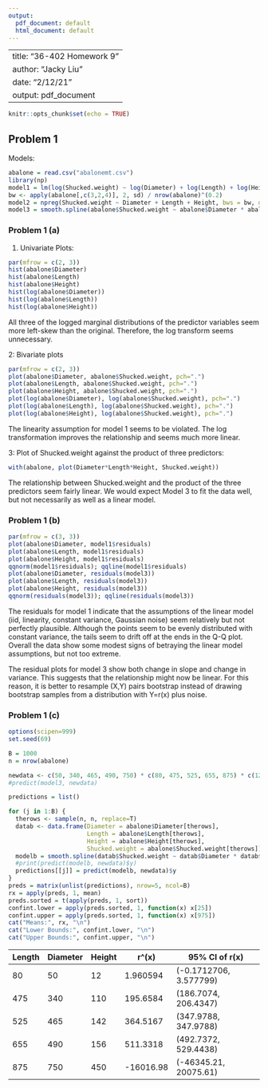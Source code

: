 ```yaml
---
output:
  pdf_document: default
  html_document: default
---
```

--
title: "36-402 Homework 9"
author: "Jacky Liu"
date: "2/12/21"
output: pdf_document
---

```r
knitr::opts_chunk$set(echo = TRUE)
```

## Problem 1

Models:

```r
abalone = read.csv("abalonemt.csv")
library(np)
model1 = lm(log(Shucked.weight) ~ log(Diameter) + log(Length) + log(Height), data=abalone)
bw <- apply(abalone[,c(3,2,4)], 2, sd) / nrow(abalone)^(0.2)
model2 = npreg(Shucked.weight ~ Diameter + Length + Height, bws = bw, data = abalone, residuals = TRUE)
model3 = smooth.spline(abalone$Shucked.weight ~ abalone$Diameter * abalone$Length * abalone$Height)
```

### Problem 1 (a)

1. Univariate Plots: 

```r
par(mfrow = c(2, 3))
hist(abalone$Diameter)
hist(abalone$Length)
hist(abalone$Height)
hist(log(abalone$Diameter))
hist(log(abalone$Length))
hist(log(abalone$Height))
```

All three of the logged marginal distributions of the predictor variables seem more left-skew than the original. Therefore, the log transform seems unnecessary. 

2: Bivariate plots

```r
par(mfrow = c(2, 3))
plot(abalone$Diameter, abalone$Shucked.weight, pch=".")
plot(abalone$Length, abalone$Shucked.weight, pch=".")
plot(abalone$Height, abalone$Shucked.weight, pch=".")
plot(log(abalone$Diameter), log(abalone$Shucked.weight), pch=".")
plot(log(abalone$Length), log(abalone$Shucked.weight), pch=".")
plot(log(abalone$Height), log(abalone$Shucked.weight), pch=".")
```

The linearity assumption for model 1 seems to be violated. The log transformation improves the relationship and seems much more linear. 

3: Plot of Shucked.weight against the product of three predictors:

```r
with(abalone, plot(Diameter*Length*Height, Shucked.weight))
```

The relationship between Shucked.weight and the product of the three predictors seem fairly linear. We would expect Model 3 to fit the data well, but not necessarily as well as a linear model. 

### Problem 1 (b)

```r
par(mfrow = c(3, 3))
plot(abalone$Diameter, model1$residuals)
plot(abalone$Length, model1$residuals)
plot(abalone$Height, model1$residuals)
qqnorm(model1$residuals); qqline(model1$residuals)
plot(abalone$Diameter, residuals(model3))
plot(abalone$Length, residuals(model3))
plot(abalone$Height, residuals(model3))
qqnorm(residuals(model3)); qqline(residuals(model3))
```

The residuals for model 1 indicate that the assumptions of the linear model (iid, linearity, constant variance, Gaussian noise) seem relatively but not perfectly plausible. Although the points seem to be evenly distributed with constant variance, the tails seem to drift off at the ends in the Q-Q plot. Overall the data show some modest signs of betraying the linear model assumptions, but not too extreme. 

The residual plots for model 3 show both change in slope and change in variance. This suggests that the relationship might now be linear. For this reason, it is better to resample (X,Y) pairs bootstrap instead of drawing bootstrap samples from a distribution with Y=r(x) plus noise. 


### Problem 1 (c)

```r
options(scipen=999)
set.seed(69)

B = 1000
n = nrow(abalone)

newdata <- c(50, 340, 465, 490, 750) * c(80, 475, 525, 655, 875) * c(12, 110, 142, 156, 450)
#predict(model3, newdata)

predictions = list()

for (j in 1:B) {
  therows <- sample(n, n, replace=T)
  datab <- data.frame(Diameter = abalone$Diameter[therows], 
                      Length = abalone$Length[therows], 
                      Height = abalone$Height[therows], 
                      Shucked.weight = abalone$Shucked.weight[therows])
  modelb = smooth.spline(datab$Shucked.weight ~ datab$Diameter * datab$Length * datab$Height)
  #print(predict(modelb, newdata)$y)
  predictions[[j]] = predict(modelb, newdata)$y
}
preds = matrix(unlist(predictions), nrow=5, ncol=B)
rx = apply(preds, 1, mean)
preds.sorted = t(apply(preds, 1, sort))
confint.lower = apply(preds.sorted, 1, function(x) x[25])
confint.upper = apply(preds.sorted, 1, function(x) x[975])
cat("Means:", rx, "\n")
cat("Lower Bounds:", confint.lower, "\n")
cat("Upper Bounds:", confint.upper, "\n")
```   

Length | Diameter | Height | r^(x) | 95% CI of r(x)
------------|--------|-----------|---------|-------
80 | 50 | 12 | 1.960594 | (-0.1712706, 3.577799)
475 | 340 | 110 | 195.6584 | (186.7074, 206.4347)
525 | 465 | 142 | 364.5167 | (347.9788, 347.9788)
655 | 490 | 156 | 511.3318 | (492.7372, 529.4438)
875 | 750 | 450 | -16016.98 | (-46345.21, 20075.61)







